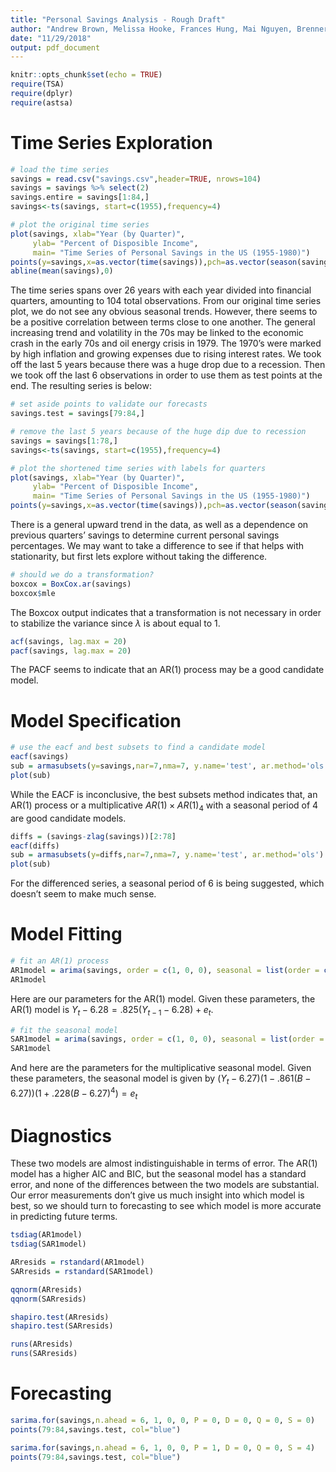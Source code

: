 ```yaml
---
title: "Personal Savings Analysis - Rough Draft"
author: "Andrew Brown, Melissa Hooke, Frances Hung, Mai Nguyen, Brenner Ryan"
date: "11/29/2018"
output: pdf_document
---
```


```r
knitr::opts_chunk$set(echo = TRUE)
require(TSA)
require(dplyr)
require(astsa)
```

# Time Series Exploration

```r
# load the time series
savings = read.csv("savings.csv",header=TRUE, nrows=104)
savings = savings %>% select(2)
savings.entire = savings[1:84,]
savings<-ts(savings, start=c(1955),frequency=4)

# plot the original time series
plot(savings, xlab="Year (by Quarter)", 
     ylab= "Percent of Disposible Income", 
     main= "Time Series of Personal Savings in the US (1955-1980)")
points(y=savings,x=as.vector(time(savings)),pch=as.vector(season(savings)), cex=.75)
abline(mean(savings),0)
```

The time series spans over 26 years with each year divided into financial quarters, amounting to 104 total observations. From our original time series plot, we do not see any obvious seasonal trends. However, there seems to be a positive correlation between terms close to one another. The general increasing trend and volatility in the 70s may be linked to the economic crash in the early 70s and oil energy crisis in 1979. The 1970’s were marked by high inflation and growing expenses due to rising interest rates. We took off the last 5 years because there was a huge drop due to a recession. Then we took off the last 6 observations in order to use them as test points at the end. The resulting series is below:

```r
# set aside points to validate our forecasts
savings.test = savings[79:84,]

# remove the last 5 years because of the huge dip due to recession
savings = savings[1:78,]
savings<-ts(savings, start=c(1955),frequency=4)

# plot the shortened time series with labels for quarters
plot(savings, xlab="Year (by Quarter)", 
     ylab= "Percent of Disposible Income", 
     main= "Time Series of Personal Savings in the US (1955-1980)")
points(y=savings,x=as.vector(time(savings)),pch=as.vector(season(savings)), cex=.75)
```

There is a general upward trend in the data, as well as a dependence on previous quarters' savings to determine current personal savings percentages. We may want to take a difference to see if that helps with stationarity, but first lets explore without taking the difference.




```r
# should we do a transformation?
boxcox = BoxCox.ar(savings)
boxcox$mle
```

The Boxcox output indicates that a transformation is not necessary in order to stabilize the variance since $\lambda$ is about equal to 1.



```r
acf(savings, lag.max = 20)
pacf(savings, lag.max = 20)
```

The PACF seems to indicate that an AR(1) process may be a good candidate model.

# Model Specification

```r
# use the eacf and best subsets to find a candidate model
eacf(savings)
sub = armasubsets(y=savings,nar=7,nma=7, y.name='test', ar.method='ols') 
plot(sub)
```

While the EACF is inconclusive, the best subsets method indicates that, an AR(1) process or a multiplicative $AR(1) \times AR(1)_4$ with a seasonal period of 4 are good candidate models.


```r
diffs = (savings-zlag(savings))[2:78]
eacf(diffs)
sub = armasubsets(y=diffs,nar=7,nma=7, y.name='test', ar.method='ols') 
plot(sub)
```

For the differenced series, a seasonal period of 6 is being suggested, which doesn't seem to make much sense.



# Model Fitting 

```r
# fit an AR(1) process
AR1model = arima(savings, order = c(1, 0, 0), seasonal = list(order = c(0, 0, 0)), method=c('ML'))
AR1model
```

Here are our parameters for the AR(1) model. Given these parameters, the AR(1) model is $Y_t-6.28 = .825(Y_{t-1}-6.28) + e_t$.

```r
# fit the seasonal model
SAR1model = arima(savings, order = c(1, 0, 0), seasonal = list(order = c(1, 0, 0), period = 4), method=c('ML'))
SAR1model
```

And here are the parameters for the multiplicative seasonal model. Given these parameters, the seasonal model is given by $(Y_t-6.27)(1-.861(B-6.27))(1+.228(B-6.27)^4) = e_t$



# Diagnostics

These two models are almost indistinguishable in terms of error. The AR(1) model has a higher AIC and BIC, but the seasonal model has a standard error, and none of the differences between the two models are substantial. Our error measurements don't give us much insight into which model is best, so we should turn to forecasting to see which model is more accurate in predicting future terms.

```r
tsdiag(AR1model)
tsdiag(SAR1model)
```

```r
ARresids = rstandard(AR1model)
SARresids = rstandard(SAR1model)

qqnorm(ARresids)
qqnorm(SARresids)

shapiro.test(ARresids)
shapiro.test(SARresids)

runs(ARresids)
runs(SARresids)
```



# Forecasting



```r
sarima.for(savings,n.ahead = 6, 1, 0, 0, P = 0, D = 0, Q = 0, S = 0)
points(79:84,savings.test, col="blue")
```

```r
sarima.for(savings,n.ahead = 6, 1, 0, 0, P = 1, D = 0, Q = 0, S = 4)
points(79:84,savings.test, col="blue")
```


